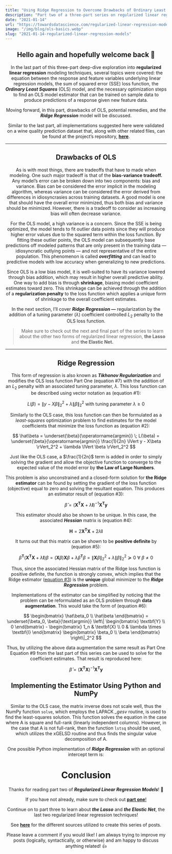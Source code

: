 ```yaml
---
title: "Using Ridge Regression to Overcome Drawbacks of Ordinary Least Squares (OLS)"
description: "Part two of a three-part series on regularized linear regression"
date: "2021-01-14"
url: "https://towardsdatascience.com/regularized-linear-regression-models-44572e79a1b5"
image: "/img/blog/ols-basics.webp"
slug: "2021-01-14-regularized-linear-regression-models"
---
```


<Header
  kicker="Regularized Linear Regression Models"
  title="Using Ridge Regression to Overcome Drawbacks of Ordinary Least Squares (OLS)"
  subTitle="Weaknesses of OLS, Optimization to Obtain the Ridge Model Estimator, and an Implementation in Python Using Numpy"
  date="2021-01-14"
  imgSrc="/img/blog/regularized-linear-regression-models-cover.webp"
  imgAlt="Blog post cover image"
  caption="Model Coefficient Value Changes With Growing Regularization Penalty Values"
/>


## Hello again and hopefully welcome back 👋

In <Link href="/blog/2021-01-13-regularized-linear-regression-models">the last part</Link> of this three-part deep-dive exploration into **regularized linear regression** modeling techniques, several topics were covered: the equation between the response and feature variables underlying linear regression models, the sum of squared error (SSE) loss function, the **_Ordinary Least Squares_** (OLS) model, and the necessary optimization steps to find an OLS model estimator that can be trained on sample data to produce predictions of a response given new feature data.

Moving forward, in this part, drawbacks of OLS, potential remedies, and the **_Ridge Regression_** model will be discussed.

Similar to the last part, all implementations suggested here were validated on a wine quality prediction dataset that, along with other related files, can be found at the project’s repository, [**here**](http://github.com/wyattowalsh/regularized-linear-regression-deep-dive).

---

## Drawbacks of OLS

As is with most things, there are tradeoffs that have to made when modeling. One such major tradeoff is that of the **bias-variance tradeoff.** Any model’s error can be broken down into two components: bias and variance. Bias can be considered the error implicit in the modeling algorithm, whereas variance can be considered the error derived from differences in idiosyncrasies across training datasets. A good model is one that should have the overall error minimized, thus both bias and variance should be minimized. However, there is a tradeoff to consider as increasing bias will often decrease variance.

For the OLS model, a high variance is a concern. Since the SSE is being optimized, the model tends to fit outlier data points since they will produce higher error values due to the squared term within the loss function. By fitting these outlier points, the OLS model can subsequently base predictions off modeled patterns that are only present in the training data — idiosyncratic outlying points — and not representative of the entire population. This phenomenon is called **_overfitting_** and can lead to predictive models with low accuracy when generalizing to new predictions.

Since OLS is a low bias model, it is well-suited to have its variance lowered through bias addition, which may result in higher overall predictive ability. One way to add bias is through **shrinkage**, biasing model coefficient estimates toward zero. This shrinkage can be achieved through the addition of a **regularization penalty** to the loss function which applies a unique form of shrinkage to the overall coefficient estimates.

In the next section, I’ll cover **_Ridge Regression_ —** regularization by the addition of a tuning parameter ($\lambda$) coefficient controlled $L_2$ penalty to the OLS loss function.

> Make sure to check out the next and <Link href="/blog/2021-01-15-regularized-linear-regression-models">final part of the series</Link> to learn about the other two forms of regularized linear regression, **the Lasso** and **the Elastic Net.**

---

## Ridge Regression

This form of regression is also known as **_Tikhonov Regularization_** and modifies the OLS loss function <Link href="/blog/2021-01-13-regularized-linear-regression-models#eq7">Part One (equation #7)</Link> with the addition of an $L_2$ penalty with an associated tuning parameter, $\lambda$. This loss function can be described using vector notation as <a id="eq1"></a>(equation #1):

$$
L(\beta) = \lVert y - X\beta \rVert_2^2 + \lambda \lVert \beta \rVert_2^2 \text{ with tuning parameter } \lambda \geq 0
$$

Similarly to the OLS case, this loss function can then be formulated as a _least-squares_ optimization problem to find estimates for the model coefficients that minimize the loss function as <a id="eq2"></a>(equation #2):

$$
\hat\beta = \underset{\beta}{\operatorname{argmin}} \; L(\beta) = \underset{\beta}{\operatorname{argmin}} \frac{1}{2n} \lVert y - X\beta \rVert_2^2 + \lambda \lVert \beta \rVert_2^2
$$

Just like the OLS case, a $\frac{1}{2n}$ term is added in order to simply solving the gradient and allow the objective function to converge to the expected value of the model error by **the Law of Large Numbers**.

This problem is also unconstrained and a closed-form solution for **the Ridge estimator** can be found by setting the gradient of the loss function (objective) equal to zero and solving the resultant equation. This produces an estimator result of <a id="eq3"></a>(equation #3):

$$
\hat\beta = (\textbf{X}^{\textbf{T}}\textbf{X} + \lambda \textbf{I})^{-1}\textbf{X}^{\textbf{T}}\textbf{y}
$$

This estimator should also be shown to be unique. In this case, the associated **_Hessian_** matrix is <a id="eq4"></a>(equation #4):

$$
\textbf{H} = 2\textbf{X}^{\textbf{T}}\textbf{X} + 2\lambda \textbf{I}
$$

It turns out that this matrix can be shown to be **positive definite** by <a id="eq5"></a>(equation #5):

$$
\beta^{\textbf{T}}(\textbf{X}^{\textbf{T}}\textbf{X} + \lambda \textbf{I})\beta = (\textbf{X}\beta)\textbf{X}\beta + \lambda \beta^{\textbf{T}}\beta = \lVert \textbf{X}\beta \rVert_2^2 + \lambda \lVert \beta \rVert_2^2 \succeq 0 \: \forall \: \beta \neq 0
$$

Thus, since the associated Hessian matrix of the Ridge loss function is positive definite, the function is strongly convex, which implies that the Ridge estimator ([equation #3](#eq3)) is the **unique** global minimizer to the **_Ridge Regression_** problem.

Implementations of the estimator can be simplified by noticing that the problem can be reformulated as an OLS problem through **data augmentation**. This would take the form of <a id="eq6"></a>(equation #6):

$$
\begin{bmatrix} \hat\beta_0 \\ \hat\beta \end{bmatrix} = \underset{\beta_0, \beta}{\text{argmin}} \left\| \begin{bmatrix} \textbf{Y} \\ 0 \end{bmatrix} - \begin{bmatrix} 1_n & \textbf{X} \\ 0 & \lambda \times \textbf{I} \end{bmatrix} \begin{bmatrix} \beta_0 \\ \beta \end{bmatrix} \right\|_2^2
$$

Thus, by utilizing the above data augmentation the same result as <Link href="/blog/2021-01-13-regularized-linear-regression-models#eq9">Part One Equation #9 from the last part of this series</Link> can be used to solve for the coefficient estimates. That result is reproduced here:

$$
\hat\beta = (\textbf{X}^{\textbf{T}}\textbf{X})^{-1}\textbf{X}^{\textbf{T}}\textbf{y}
$$

## Implementing the Estimator Using Python and NumPy

Similar to the OLS case, the matrix inverse does not scale well, thus the NumPy function `solve`, which employs the LAPACK _\_gesv_ routine, is used to find the least-squares solution. This function solves the equation in the case where A is square and full-rank (linearly independent columns). However, in the case that A is not full-rank, then the function `lstsq` should be used, which utilizes the xGELSD routine and thus finds the singular value decomposition of A.

One possible Python implementation of **_Ridge Regression_** with an optional intercept term is:

# Conclusion

Thanks for reading part two of **_Regularized Linear Regression Models_**! 🙌

If you have not already, make sure to check out [**part one**!](https://medium.com/regularized-linear-regression-models-57bbdce90a8c)

Continue on to <Link href="/blog/2021-01-15-regularized-linear-regression-models">part three</Link> to learn about **_the Lasso_** and **_the Elastic Net_**, the last two regularized linear regression techniques!

See [**here**](https://github.com/wyattowalsh/regularized-linear-regression-deep-dive/blob/master/SOURCES.md) for the different sources utilized to create this series of posts.

Please leave a comment if you would like! I am always trying to improve my posts (logically, syntactically, or otherwise) and am happy to discuss anything related! 👍
